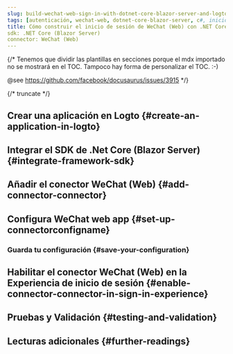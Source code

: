 ```yaml
---
slug: build-wechat-web-sign-in-with-dotnet-core-blazor-server-and-logto
tags: [autenticación, wechat-web, dotnet-core-blazor-server, c#, inicio-de-sesión-social, inicio-de-sesión, login]
title: Cómo construir el inicio de sesión de WeChat (Web) con .NET Core (Blazor Server)
sdk: .NET Core (Blazor Server)
connector: WeChat (Web)
---
```


{/*
  Tenemos que dividir las plantillas en secciones porque el mdx importado no se mostrará en el TOC.
  Tampoco hay forma de personalizar el TOC. :-)

  @see https://github.com/facebook/docusaurus/issues/3915
*/}




{/* truncate */}

<Intro connector={connector} sdk=".NET Core (Blazor Server)" link="https://learn.microsoft.com/en-us/aspnet/core/blazor/hosting-models?view=aspnetcore-9.0#blazor-server" />

## Crear una aplicación en Logto \{#create-an-application-in-logto}

<CreateApplication type="Aplicación web tradicional" framework=".Net Core (Blazor Server)" />

## Integrar el SDK de .Net Core (Blazor Server) \{#integrate-framework-sdk}

<IntegrateSdk />

## Añadir el conector WeChat (Web) \{#add-connector-connector}

<AddSocialConnector connector={connector} framework=".Net Core (Blazor Server)" />

## Configura WeChat web app \{#set-up-connectorconfigname}

<ConnectorGuide />

### Guarda tu configuración \{#save-your-configuration}

<SaveYourConfiguration connector={connector} />

## Habilitar el conector WeChat (Web) en la Experiencia de inicio de sesión \{#enable-connector-connector-in-sign-in-experience}

<EnableSocialConnector connector={connector} />

## Pruebas y Validación \{#testing-and-validation}

<TestingAndValidation connector={connector} sdk=".NET Core (Blazor Server)" />

## Lecturas adicionales \{#further-readings}

<FurtherReadings />
